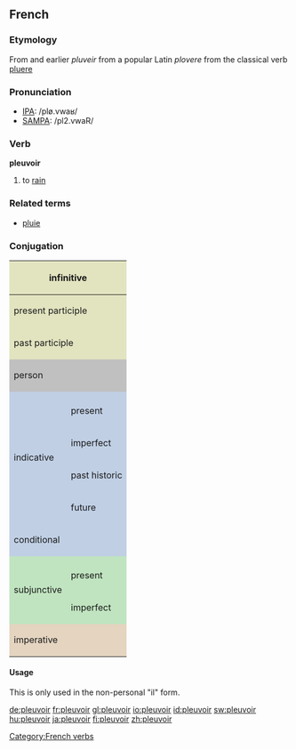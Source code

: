 ==French==

===Etymology===
From and earlier ''pluveir'' from a popular Latin ''plovere'' from the classical verb [[pluere]]

===Pronunciation===
*[[w:IPA|IPA]]: /plø.vwaʁ/
*[[w:SAMPA|SAMPA]]: /pl2.vwaR/

===Verb===
'''pleuvoir'''

# to [[rain]]

===Related terms===
*[[pluie]]

===Conjugation===

<center>
{| style="background:#F0F0F0"
|-
! colspan="3" style="background:#e2e4c0" | infinitive
| colspan="5" | pleuvoir

|-
! colspan="3" style="background:#e2e4c0" | present participle
| colspan="5" | [[pleuvant]]

|-
! colspan="3" style="background:#e2e4c0" | past participle
| colspan="5" | [[plu]]

|-
! colspan="2" rowspan="2" style="background:#C0C0C0" | person
! colspan="3" style="background:#C0C0C0" | singular
! colspan="3" style="background:#C0C0C0" | plural

|-
! style="background:#C0C0C0;width:12.5%" | first
! style="background:#C0C0C0;width:12.5%" | second
! style="background:#C0C0C0;width:12.5%" | third
! style="background:#C0C0C0;width:12.5%" | first
! style="background:#C0C0C0;width:12.5%" | second
! style="background:#C0C0C0;width:12.5%" | third

|-
! style="background:#c0cfe4" rowspan="5" | indicative
! style="background:#c0cfe4" |
! style="background:#c0cfe4" | je
! style="background:#c0cfe4" | tu
! style="background:#c0cfe4" | il
! style="background:#c0cfe4" | nous
! style="background:#c0cfe4" | vous
! style="background:#c0cfe4" | ils

|-
! style="height:3em;background:#c0cfe4" | present
| -
| -
| pleut
| -
| -
| pleuvent

|-
! style="height:3em;background:#c0cfe4" | imperfect
| -
| -
| pleuvait
| -
| -
| pleuvaient

|-
! style="height:3em;background:#c0cfe4" | past historic
| -
| -
| plut
| -
| -
| plurent

|-
! style="height:3em;background:#c0cfe4" | future
| -
| -
| pleuvra
| -
| -
| pleuvront

|-
! style="height:3em;background:#c0cfe4" colspan="2" | conditional
| -
| -
| pleuvrait
| -
| -
| pleuvraient

|-
! style="background:#c0e4c0" rowspan="3" | subjunctive
! style="background:#c0e4c0" |
! style="background:#c0e4c0" | que je
! style="background:#c0e4c0" | que tu
! style="background:#c0e4c0" | qu'il
! style="background:#c0e4c0" | que nous
! style="background:#c0e4c0" | que vous
! style="background:#c0e4c0" | qu'ils

|-
! style="height:3em;background:#c0e4c0" | present
| -
| -
| pleuve
| -
| -
| pleuvent

|-
! style="height:3em;background:#c0e4c0" rowspan="1" | imperfect
| -
| -
| plût
| -
| -
| plussent

|-
! colspan="2" rowspan="2" style="height:3em;background:#e4d4c0" | imperative
! style="background:#e4d4c0" | -
! style="background:#e4d4c0" | tu
! style="background:#e4d4c0" | -
! style="background:#e4d4c0" | nous
! style="background:#e4d4c0" | vous
! style="background:#e4d4c0" | -

|-
| colspan="6" | ''none''

|}
</center>

====Usage====
{{rfc-header|Usage}}
This is only used in the non-personal "il" form.

[[Category:French verbs]]

[[de:pleuvoir]]
[[fr:pleuvoir]]
[[gl:pleuvoir]]
[[io:pleuvoir]]
[[id:pleuvoir]]
[[sw:pleuvoir]]
[[hu:pleuvoir]]
[[ja:pleuvoir]]
[[fi:pleuvoir]]
[[zh:pleuvoir]]